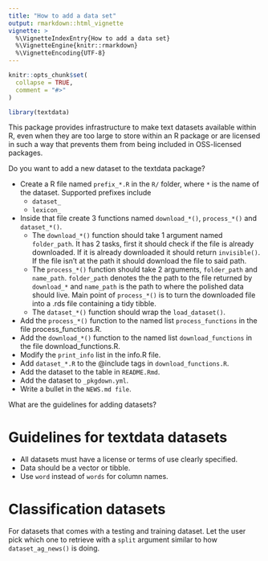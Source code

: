 ```yaml
---
title: "How to add a data set"
output: rmarkdown::html_vignette
vignette: >
  %\VignetteIndexEntry{How to add a data set}
  %\VignetteEngine{knitr::rmarkdown}
  %\VignetteEncoding{UTF-8}
---
```


```r
knitr::opts_chunk$set(
  collapse = TRUE,
  comment = "#>"
)
```

```r
library(textdata)
```

This package provides infrastructure to make text datasets available within R, even when they are too large to store within an R package or are licensed in such a way that prevents them from being included in OSS-licensed packages.

Do you want to add a new dataset to the textdata package?

- Create a  R file named `prefix_*.R` in the `R/` folder, where `*` is the name of the dataset. Supported prefixes include
    - `dataset_`
    - `lexicon_`
- Inside that file create 3 functions named `download_*()`, `process_*()` and `dataset_*()`.
  - The `download_*()` function should take 1 argument named `folder_path`. It has 2 tasks, first it should check if the file is already downloaded. If it is already downloaded it should return `invisible()`. If the file isn't at the path it should download the file to said path.
  - The `process_*()` function should take 2 arguments, `folder_path` and `name_path`. `folder_path` denotes the the path to the file returned by `download_*` and `name_path` is the path to where the polished data should live. Main point of `process_*()` is to turn the downloaded file into a .rds file containing a tidy tibble.
  - The `dataset_*()` function should wrap the `load_dataset()`.
- Add the `process_*()` function to the named list `process_functions` in the file process_functions.R.
- Add the `download_*()` function to the named list `download_functions` in the file download_functions.R.
- Modify the `print_info` list in the info.R file.
- Add `dataset_*.R` to the @include tags in `download_functions.R`.
- Add the dataset to the table in `README.Rmd`.
- Add the dataset to `_pkgdown.yml`.
- Write a bullet in the `NEWS.md file`.

What are the guidelines for adding datasets?

# Guidelines for textdata datasets

- All datasets must have a license or terms of use clearly specified.
- Data should be a vector or tibble.
- Use `word` instead of `words` for column names.

# Classification datasets

For datasets that comes with a testing and training dataset. Let the user pick which one to retrieve with a `split` argument similar to how `dataset_ag_news()` is doing.
